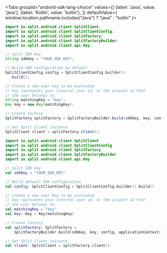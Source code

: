 
<p />

<!-- span>{ window.location.pathname.includes("Java") ? "java" : "kotlin" }</span -->

<Tabs
  groupId="android-sdk-lang-choice"
  values={[
    {label: 'Java', value: 'java'},
    {label: 'Kotlin', value: 'kotlin'},
  ]} defaultValue={ window.location.pathname.includes("Java") ? "java" : "kotlin" }>
  <TabItem value="java">

```java
import io.split.android.client.SplitClient;
import io.split.android.client.SplitClientConfig;
import io.split.android.client.SplitFactory;
import io.split.android.client.SplitFactoryBuilder;
import io.split.android.client.api.Key;

// Split SDK key
String sdkKey = "YOUR_SDK_KEY";

// Build SDK configuration by default
SplitClientConfig config = SplitClientConfig.builder()
  .build();

// Create a new user key to be evaluated
// key represents your internal user id, or the account id that 
// the user belongs to.
String matchingKey = "key";
Key key = new Key(matchingKey);

// Create factory
SplitFactory splitFactory = SplitFactoryBuilder.build(sdkKey, key, config, getApplicationContext());

// Get Split Client instance
SplitClient client = splitFactory.client();
```

  </TabItem>
  <TabItem value="kotlin">

```kotlin
import io.split.android.client.SplitClient
import io.split.android.client.SplitClientConfig
import io.split.android.client.SplitFactory
import io.split.android.client.SplitFactoryBuilder
import io.split.android.client.api.Key

// Split SDK key
val sdkKey = "YOUR_SDK_KEY"

// Build default SDK configuration
val config: SplitClientConfig = SplitClientConfig.builder().build()

// Create a new user key to be evaluated
// key represents your internal user id, or the account id that 
// the user belongs to.
val matchingKey = "key"
val key: Key = Key(matchingKey)

// Create factory
val splitFactory: SplitFactory =
    SplitFactoryBuilder.build(sdkKey, key, config, applicationContext)

// Get Split Client instance
val client: SplitClient = splitFactory.client()
```

  </TabItem>
</Tabs>
